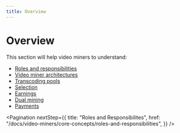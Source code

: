 ```yaml
---
title: Overview
---
```


# Overview

This section will help video miners to understand:

- [Roles and responsibilities](/docs/video-miners/core-concepts/roles-and-responsibilities)
- [Video miner architectures](/docs/video-miners/core-concepts/architecture)
- [Transcoding pools](/docs/video-miners/core-concepts/pools)
- [Selection](/docs/video-miners/core-concepts/selection)
- [Earnings](/docs/video-miners/core-concepts/earnings)
- [Dual mining](/docs/video-miners/core-concepts/dual-mining)
- [Payments](/docs/video-miners/core-concepts/payments)

<Pagination
  nextStep={{
    title: "Roles and Responsibilites",
    href: "/docs/video-miners/core-concepts/roles-and-responsibilities",
  }}
/>
